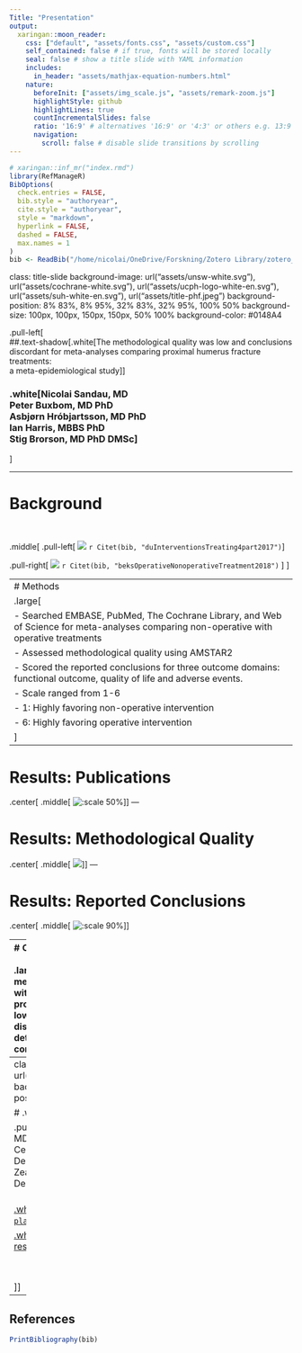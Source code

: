 ```yaml
---
Title: "Presentation"
output:
  xaringan::moon_reader:
    css: ["default", "assets/fonts.css", "assets/custom.css"]
    self_contained: false # if true, fonts will be stored locally
    seal: false # show a title slide with YAML information
    includes:
      in_header: "assets/mathjax-equation-numbers.html"
    nature:
      beforeInit: ["assets/img_scale.js", "assets/remark-zoom.js"]
      highlightStyle: github
      highlightLines: true
      countIncrementalSlides: false
      ratio: '16:9' # alternatives '16:9' or '4:3' or others e.g. 13:9
      navigation:
        scroll: false # disable slide transitions by scrolling
---
```


```r
# xaringan::inf_mr("index.rmd")
library(RefManageR)
BibOptions(
  check.entries = FALSE,
  bib.style = "authoryear",
  cite.style = "authoryear",
  style = "markdown",
  hyperlink = FALSE,
  dashed = FALSE,
  max.names = 1
)
bib <- ReadBib("/home/nicolai/OneDrive/Forskning/Zotero Library/zotero_lib.bib", check = FALSE)
```

class: title-slide
background-image: url("assets/unsw-white.svg"), url("assets/cochrane-white.svg"),  url("assets/ucph-logo-white-en.svg"), url("assets/suh-white-en.svg"), url("assets/title-phf.jpeg")
background-position: 8% 83%, 8% 95%, 32% 83%, 32% 95%, 100% 50%
background-size: 100px, 100px, 150px, 150px, 50% 100%
background-color: #0148A4

.pull-left[
<br>
##.text-shadow[.white[The methodological quality was low and conclusions discordant for meta-analyses comparing proximal humerus fracture treatments: <br> a meta-epidemiological study]]

### .white[**Nicolai Sandau**, MD<br> Peter Buxbom, MD PhD<br> Asbjørn Hróbjartsson, MD PhD<br>Ian Harris, MBBS PhD <br> Stig Brorson, MD PhD DMSc]
]

---

# Background
<br>

.middle[
.pull-left[
   ![](figures/du_2017_concl.png)
   `r Citet(bib, "duInterventionsTreating4part2017")`]
  
  .pull-right[
    ![](figures/beks_concl.png)
    `r Citet(bib, "beksOperativeNonoperativeTreatment2018")`
  ]
]

---
# Methods
.large[
- Searched EMBASE, PubMed, The Cochrane Library, and Web of Science for meta-analyses comparing non-operative with operative treatments
- Assessed methodological quality using AMSTAR2
- Scored the reported conclusions for three outcome domains: <br> functional outcome, quality of life and adverse events. 
  - Scale ranged from 1-6
      - 1: Highly favoring non-operative intervention
      - 6: Highly favoring operative intervention
]
---

# Results: Publications
.center[
.middle[
![:scale 50%](figures/publ.svg)
]]
---

# Results: Methodological Quality
.center[
.middle[
![](figures/stacked.svg)
]]
---

# Results: Reported Conclusions
.center[
.middle[
![:scale 90%](figures/concl_hist.svg)
]]

---
# Conclusions
<br> <br>
.large[
* The methodological quality of meta-analyses comparing operative with non-operative treatments for proximal humerus fractures is critically low and the reported conclusions are discordant. 
* It was not possible to determine a cause for the discordant conclusions.
]
---
class: sydney-blue
background-image: url(assets/USydLogo-white.svg)
background-size: 260px
background-position: 5% 95%

# .white[Thank you!]

.pull-right[.pull-down[
Nicolai Sandau, MD <br>
Centre for Evidence-Based Orthopedics, <br> 
Dept. of Orthopedic Surgery, <br>
Zealand University Hospital, <br>
Denmark <br> <br>

<a href="mailto:nicsa@regionsjaelland.dk">
.white[`r fontawesome::fa("paper-plane")` nicsa@regionsjaelland.dk]
</a>

<a href="https://www.researchgate.net/profile/Nicolai_Sandau">
.white[`r fontawesome::fa("link")` researchgate.net/profile/Nicolai_Sandau]
</a>

<br><br>

]]

---

## References

```r
PrintBibliography(bib)
```
